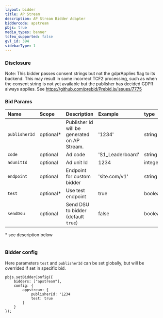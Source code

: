 ```yaml
---
layout: bidder
title: AP Stream
description: AP Stream Bidder Adapter
biddercode: apstream
pbjs: true
media_types: banner
tcfeu_supported: false
gvl_id: 394
sidebarType: 1
---
```


### Disclosure

Note: This bidder passes consent strings but not the gdprApplies flag to its backend. This may result in some incorrect TCF2 processing, such as when the consent string is not yet available but the publisher has decided GDPR always applies. See <https://github.com/prebid/Prebid.js/issues/7775>

### Bid Params


| Name           | Scope      | Description                                     | Example            | type    |
| :-----------   | :--------- | :------------                                   | :----------------- | :---    |
| `publisherId`  | optional*  | Publisher Id will be generated on AP Stream.    | '1234'             | string  |
| `code`         | optional   | Ad code                                         | 'S1_Leaderboard'   | string  |
| `adunitId`     | optional   | Ad unit Id                                      | 1234               | integer |
| `endpoint`     | optional   | Endpoint for custom bidder                      | 'site.com/v1'      | string  |
| `test`         | optional*  | Use test endpoint                               | true               | boolean |
| `sendDsu`      | optional   | Send DSU to bidder (default `true`)             | false              | boolean |

\* see description below

#

### Bidder config

Here parameters `test` and `publisherId` can be set globally, but will be overrided if set in specific bid.

```
pbjs.setBidderConfig({
    bidders: ["apstream"],
    config: {
        appstream: {
            publisherId: '1234
            test: true
        }
    }
});
```
